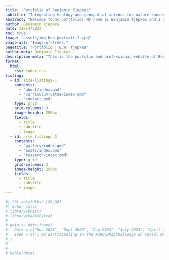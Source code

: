 ---
title: "Portfolio of Benjamin Tjepkes"
subtitle: "Integrating ecology and geospatial science for nature conservation."
abstract: "Welcome to my portfolio! My name is Benjamin Tjepkes and I am an experienced wildlife ecologist and studying geographer. This site provides a professional overview of my career experience and a showcase of my technical writings and visualizations."
author: Benjamin Tjepkes
date: 11/14/2023
toc: true
image: "assets/img-ben-portrait-2.jpg"
image-alt: "Image-of-trees."
pagetitle: "Portfolio | B.W. Tjepkes"
author-meta: Benjamin Tjepkes
description-meta: "This is the porfolio and professional website of Benjamin Tjepkes."
format:
  html:
    css: index.css
listing:
  - id: site-listings-1
    contents:
      - "about/index.qmd"
      - "curriculum-vitae/index.qmd"
      - "contact.qmd"
    type: grid
    grid-columns: 3
    image-height: 250px
    fields:
      - title
      - subtitle
      - image
  - id: site-listings-2
    contents:
      - "gallery/index.qmd"
      - "posts/index.qmd"
      - "research/index.qmd"
    type: grid
    grid-columns: 3
    image-height: 250px
    fields:
      - title
      - subtitle
      - image
---

<!-- ## My Current Role -->

<!-- I am a graduate student at the University of Missouri studying geographic information systems in the Department of Geography. My work focuses on using a variety of data science and geospatial tools to conduct research in ecology and biogeography. -->

<!-- **Below are some of my recent professional activities and projects.** -->

```{r}
#| tbl-colwidths: [20,80]
#| echo: false
# library(knitr)
# library(kableExtra)
# 
# data <- data.frame(
#   Date = c("Nov 2023", "Sept 2023", "Aug 2023", "July 2023", "April 2023"),
#   Item = c("I am participating in the #30DayMapChallenge on social media. See all my map contributions so far [here](posts/30-day-map-challenge-2023/index.qmd).", "Sept 2023", "Aug 2023", "July 2023", "April 2023")
# )
# 
# 
# kable(data)
```

<!-- |                |                                                                                                                                                                                                                                                                | -->
<!-- |:----------------------:|------------------------------------------------| -->
<!-- |  **Nov 2023**  | I am participating in the #30DayMapChallenge on social media. See all my map contributions so far [here](posts/30-day-map-challenge-2023/index.qmd).                                                                                                           | -->
<!-- | **Sept 2023**  | I recently attended the [2023 Posit Conference](https://posit.co/conference/) and enjoyed learning more about open source data science.                                                                                                                        | -->
<!-- |  **Aug 2023**  | I have started graduate school at the University of Missouri [Department of Geography](https://geography.missouri.edu). Updates on my thesis work coming soon!                                                                                                 | -->
<!-- | **July 2023**  | One of my maps, *Stamped in History: 50 Years of Imperiled Species Conservation*, was [awarded second place](https://www.gisci.org/About-Us/Map-Contest/Previous-Contest-Winners) (Professional Category) in the 2023 GIS Certification Institute map contest. | -->
<!-- | **April 2023** | I was fortunate to give a talk about some of my work (integrating geospatial modeling and reproducible reporting for bat conservation) at the 2023 Missouri GIS Conference.                                                                                    | -->

<!-- : {tbl-colwidths="\[20,80\]"} -->

<!-- ## Where To Explore {.h2-index} -->

<!-- This site hosts many of my professional and creative works. Please have a look around at my blog posts, research overviews, and visualization gallery. Feel free to also check out more about me, my full curriculum vitae, and some helpful resources. -->
<!-- ::: {.column-page} -->

::: {#site-listings-1}
:::

::: {#site-listings-2}
:::

<!-- ::: -->